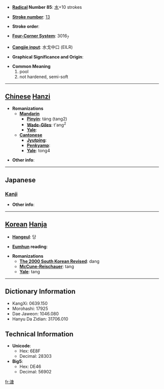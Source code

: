 * '''[[Wiktionary:Chinese radical index| Radical]] Number 85''': [[Wiktionary:Chinese radical index 水|水]]+10 strokes

* '''[[Wiktionary:Chinese total strokes index|Stroke number]]''': [[Wiktionary:Chinese total strokes index 13|13]]

* '''Stroke order''': 

* '''[[Wiktionary:Chinese four corner index|Four-Corner System]]''': 3016<sub>7</sub>

* '''[[Wiktionary:Chinese Cangjie index|Cangjie input]]''': 水戈中口 (EILR)

* '''Graphical Significance and Origin''': 

* '''Common Meaning'''
*#pool
*# not hardened, semi-soft


----

== [[Chinese]] [[Hanzi]] ==

* '''Romanizations'''
** '''[[Mandarin]]'''
*** '''[[Pinyin]]''': táng (tang2)
*** '''[[Wade-Giles]]''': t'ang<sup>2</sup>
*** '''[[Yale]]''': 
** '''[[Cantonese]]'''
*** '''[[Jyutping]]''':
*** '''[[Penkyamp]]''': 
*** '''[[Yale]]''': tong4

* '''Other info''': 

----

==Japanese==
===[[Kanji]]===
{{kanji|on readings=[[とう]] (tō), [[どう]] (dō)
|kun readings=[[いけ]] (ike), [[どろ]] (doro)
}}

* '''Other info''':  

----

== [[Korean]] [[Hanja]] ==

* '''[[Hangeul]]''': 당

* '''[[Eumhun]] reading''': 

* '''Romanizations'''
** '''[[The 2000 South Korean Revised Romanization|The 2000 South Korean Revised]]''': dang
** '''[[McCune-Reischauer]]''': tang
** '''[[Yale]]''': tang

----

== Dictionary Information ==

* KangXi: 0639.150
* Morohashi: 17925
* Dae Jaweon: 1046.080
* Hanyu Da Zidian: 31706.010

== Technical Information ==

* '''Unicode''':
** Hex: 6E8F
** Decimal: 28303
* '''Big5''':
** Hex: DE46
** Decimal: 56902

[[fr:溏]]